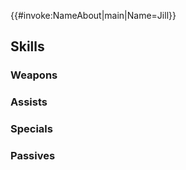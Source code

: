 {{#invoke:NameAbout|main|Name=Jill}}{{HeroPage Tabs}}
{{Hero Infobox
|Name=Jill
|Title=Fiery Dracoknight
|WeaponType=Green Axe
|MoveType=Flying
|Origin=Fire Emblem: Path of Radiance
|Gender=Female
|actorEN=Reba Buhr
|actorJP=水瀬いのり
|artist=麻谷知世
|randomStartTime=2020-10-18T07:00:00Z
|additionDate=September 18, 2020
|releaseDate=September 18, 2020
|poolDate=October 8, 2020
|poolRarities=5
|cv1=8
|cv2=1000200
|TagID=ジル
|InternalID=565
|Properties=tiara,specRate_202308
|description=A wyvern rider of Daein. Only daughter of Shiharam Fizzart, lord of Talrega. Appears in Fire Emblem: Path of Radiance.
}}
{{Stats Page
|Lv1HP=18|Lv1ATK=9|Lv1SPD=10|Lv1DEF=10|Lv1RES=4
|GRHP=50|GRATK=70|GRSPD=70|GRDEF=60|GRRES=30
}}
==Skills==
===Weapons===
{{Weapons Table
|weapon1=Iron Axe
|weapon1Default=1
|weapon1Unlock=1
|weapon2=Steel Axe
|weapon2Default=2
|weapon2Unlock=2
|weapon3=Silver Axe
|weapon3Default=4
|weapon3Unlock=3
|weapon4=Talregan Axe
|weapon4Default=5
|weapon4Unlock=5
}}
===Assists===
{{Assists Table}}
===Specials===
{{Specials Table
|special1=New Moon
|special1Default=4
|special1Unlock=3
|special2=Moonbow
|special2Unlock=4
}}
===Passives===
{{Passives Table
|passiveA1=Atk/Spd Push 1
|passiveA2=Atk/Spd Push 2
|passiveA3=Atk/Spd Push 3
|passiveA4=Atk/Spd Push 4
|passiveA1Unlock=2
|passiveA2Unlock=3
|passiveA3Unlock=4
|passiveA4Unlock=5
|passiveB1=Chill Spd 1
|passiveB2=Chill Atk/Spd 1
|passiveB3=Chill Atk/Spd 2
|passiveB1Unlock=1
|passiveB2Unlock=2
|passiveB3Unlock=4
|passiveC1=Spd/Def Rein 1
|passiveC2=Spd/Def Rein 2
|passiveC3=Spd/Def Rein 3
|passiveC1Unlock=3
|passiveC2Unlock=4
|passiveC3Unlock=5
}}
{{Heroes Navbox}}